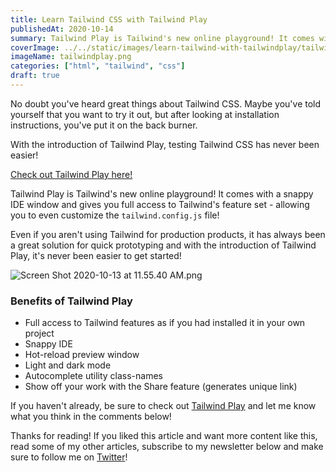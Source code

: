 ```yaml
---
title: Learn Tailwind CSS with Tailwind Play
publishedAt: 2020-10-14
summary: Tailwind Play is Tailwind's new online playground! It comes with a snappy IDE window and gives you full access to Tailwind's feature set - allowing you to even customize the tailwind.config.js file!
coverImage: ../../static/images/learn-tailwind-with-tailwindplay/tailwindplay.png
imageName: tailwindplay.png
categories: ["html", "tailwind", "css"]
draft: true
---
```


No doubt you've heard great things about Tailwind CSS. Maybe you've told yourself that you want to try it out, but after looking at installation instructions, you've put it on the back burner.

With the introduction of Tailwind Play, testing Tailwind CSS has never been easier!

[Check out Tailwind Play here!](https://play.tailwindcss.com/)

Tailwind Play is Tailwind's new online playground! It comes with a snappy IDE window and gives you full access to Tailwind's feature set - allowing you to even customize the `tailwind.config.js` file!

Even if you aren't using Tailwind for production products, it has always been a great solution for quick prototyping and with the introduction of Tailwind Play, it's never been easier to get started!

![Screen Shot 2020-10-13 at 11.55.40 AM.png](https://cdn.hashnode.com/res/hashnode/image/upload/v1602608162480/LVjjt2AE7.png)

### Benefits of Tailwind Play

- Full access to Tailwind features as if you had installed it in your own project
- Snappy IDE
- Hot-reload preview window
- Light and dark mode
- Autocomplete utility class-names
- Show off your work with the Share feature (generates unique link)

If you haven't already, be sure to check out [Tailwind Play](https://play.tailwindcss.com/) and let me know what you think in the comments below!

Thanks for reading! If you liked this article and want more content like this, read some of my other articles, subscribe to my newsletter below and make sure to follow me on [Twitter](https://twitter.com/BraydonCoyer)!
